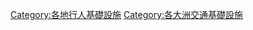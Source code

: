{{container cat}}

[[Category:各地行人基礎設施|Category:各地行人基礎設施]]
[[Category:各大洲交通基礎設施|Category:各大洲交通基礎設施]]